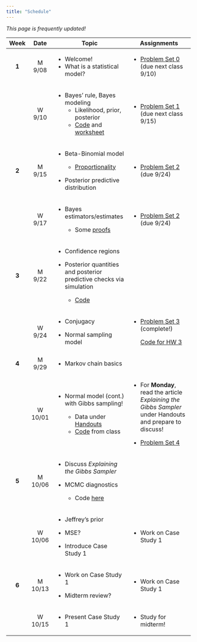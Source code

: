 ```yaml
---
title: "Schedule"
---
```


*This page is frequently updated!*

+---------+---------+-------------------------------------------------------------------------------------------------+------------------------------------------------------------------------------------------------------------+
| Week    | Date    | Topic                                                                                           | Assignments                                                                                                |
+:=======:+:=======:+=================================================================================================+============================================================================================================+
| **1**   | M 9/08  | -   Welcome!                                                                                    | -   [Problem Set 0](homework/review.pdf) (due next class 9/10)                                             |
|         |         | -   What is a statistical model?                                                                |                                                                                                            |
+---------+---------+-------------------------------------------------------------------------------------------------+------------------------------------------------------------------------------------------------------------+
|         | W 9/10  | -   Bayes' rule, Bayes modeling                                                                 | -   [Problem Set 1](homework/412_hw1.pdf) (due next class 9/15)                                            |
|         |         |     -   Likelihood, prior, posterior                                                            |                                                                                                            |
|         |         |     -   [Code](code/binom_discrete_prior.qmd) and [worksheet](handouts/binom_prob_discrete.pdf) |                                                                                                            |
+---------+---------+-------------------------------------------------------------------------------------------------+------------------------------------------------------------------------------------------------------------+
| **2**   | M 9/15  | -   Beta-Binomial model                                                                         | -   [Problem Set 2](homework/412_hw2.pdf) (due 9/24)                                                       |
|         |         |                                                                                                 |                                                                                                            |
|         |         |     -   [Proportionality](code/proportionality.qmd)                                             |                                                                                                            |
|         |         |                                                                                                 |                                                                                                            |
|         |         | -   Posterior predictive distribution                                                           |                                                                                                            |
+---------+---------+-------------------------------------------------------------------------------------------------+------------------------------------------------------------------------------------------------------------+
|         | W 9/17  | -   Bayes estimators/estimates                                                                  | -   [Problem Set 2](homework/412_hw2.pdf) (due 9/24)                                                       |
|         |         |                                                                                                 |                                                                                                            |
|         |         |     -   Some [proofs](handouts/bayes_est.qmd)                                                   |                                                                                                            |
+---------+---------+-------------------------------------------------------------------------------------------------+------------------------------------------------------------------------------------------------------------+
| **3**   | M 9/22  | -   Confidence regions                                                                          |                                                                                                            |
|         |         |                                                                                                 |                                                                                                            |
|         |         | -   Posterior quantities and posterior predictive checks via simulation                         |                                                                                                            |
|         |         |                                                                                                 |                                                                                                            |
|         |         |     -   [Code](code/post_pred_checks.qmd)                                                       |                                                                                                            |
+---------+---------+-------------------------------------------------------------------------------------------------+------------------------------------------------------------------------------------------------------------+
|         | W 9/24  | -   Conjugacy                                                                                   | -   [Problem Set 3](homework/412_hw3.pdf) (complete!)                                                      |
|         |         |                                                                                                 |                                                                                                            |
|         |         | -   Normal sampling model                                                                       |     [Code for HW 3](code/hpd_code.qmd)                                                                     |
+---------+---------+-------------------------------------------------------------------------------------------------+------------------------------------------------------------------------------------------------------------+
| **4**   | M 9/29  | -   Markov chain basics                                                                         |                                                                                                            |
+---------+---------+-------------------------------------------------------------------------------------------------+------------------------------------------------------------------------------------------------------------+
|         | W 10/01 | -   Normal model (cont.) with Gibbs sampling!                                                   | -   For **Monday**, read the article *Explaining the Gibbs Sampler* under Handouts and prepare to discuss! |
|         |         |                                                                                                 |                                                                                                            |
|         |         |     -   Data under [Handouts](handouts.qmd)                                                     | -   [Problem Set 4](homework/412_hw4.pdf)                                                                  |
|         |         |     -   [Code](code/gibbs_normal_model_walkthrough.qmd) from class                              |                                                                                                            |
+---------+---------+-------------------------------------------------------------------------------------------------+------------------------------------------------------------------------------------------------------------+
| **5**   | M 10/06 | -   Discuss *Explaining the Gibbs Sampler*                                                      |                                                                                                            |
|         |         |                                                                                                 |                                                                                                            |
|         |         | -   MCMC diagnostics                                                                            |                                                                                                            |
|         |         |                                                                                                 |                                                                                                            |
|         |         |     -   Code [here](code/mixture_normals.qmd)                                                   |                                                                                                            |
+---------+---------+-------------------------------------------------------------------------------------------------+------------------------------------------------------------------------------------------------------------+
|         | W 10/06 | -   Jeffrey's prior                                                                             | -   Work on Case Study 1                                                                                   |
|         |         |                                                                                                 |                                                                                                            |
|         |         | -   MSE?                                                                                        |                                                                                                            |
|         |         |                                                                                                 |                                                                                                            |
|         |         | -   Introduce Case Study 1                                                                      |                                                                                                            |
+---------+---------+-------------------------------------------------------------------------------------------------+------------------------------------------------------------------------------------------------------------+
| **6**   | M 10/13 | -   Work on Case Study 1                                                                        | -   Work on Case Study 1                                                                                   |
|         |         |                                                                                                 |                                                                                                            |
|         |         | -   Midterm review?                                                                             |                                                                                                            |
+---------+---------+-------------------------------------------------------------------------------------------------+------------------------------------------------------------------------------------------------------------+
|         | W 10/15 | -   Present Case Study 1                                                                        | -   Study for midterm!                                                                                     |
+---------+---------+-------------------------------------------------------------------------------------------------+------------------------------------------------------------------------------------------------------------+
